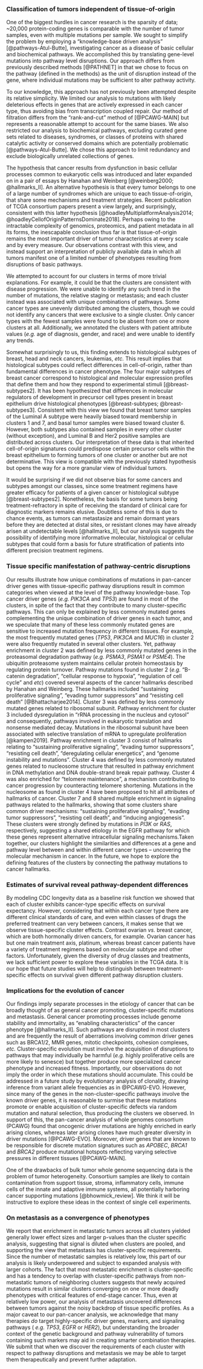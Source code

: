 ### Classification of tumors independent of tissue-of-origin 

One of the biggest hurdles in cancer research is the sparsity of data; ~20,000
protein-coding genes is comparable with the number of tumor samples, even with
multiple mutations per sample. We sought to simplify the problem by employing a
"knowledge-base driven analysis" [@pathways-Atul-Butte], investigating cancer as
a disease of basic cellular and biochemical pathways. We accomplished this by
translating gene-level mutations into pathway level disruptions. Our approach
differs from previously described methods [@PATHNET] in that we chose to focus
on the pathway (defined in the methods) as the unit of disruption instead of the
gene, where individual mutations may be sufficient to alter pathway activity.

To our knowledge, this approach has not previously been attempted despite its
relative simplicity. We limited our analysis to mutations with likely
deleterious effects in genes that are actively expressed in each cancer type,
thus avoiding bias from transcription coupled repair. Our method of filtration
differs from the "rank-and-cut" method of [@PCAWG-MAIN] but represents a
reasonable attempt to account for the same biases. We also restricted our
analysis to biochemical pathways, excluding curated gene sets related to
diseases, syndromes, or classes of proteins with shared catalytic activity or
conserved domains which are potentially problematic [@pathways-Atul-Butte]. We
chose this approach to limit redundancy and exclude biologically unrelated
collections of genes.

The hypothesis that cancer results from dysfunction in basic cellular processes
common to eukaryotic cells was introduced and later expanded on in a pair of
essays by Hanahan and Weinberg [@weinberg2000;
@hallmarks_II]. An alternative hypothesis is that every tumor belongs to one of
a large number of syndromes which are unique to each tissue-of-origin, that
share some mechanisms and treatment strategies. Recent publication of TCGA
consortium papers present a view largely, and surprisingly, consistent with this
latter hypothesis [@hoadleyMultiplatformAnalysis2014;
@hoadleyCellofOriginPatternsDominate2018]. Perhaps owing to the intractable
complexity of genomics, proteomics, and patient metadata in all its forms, the
inescapable conclusion thus far is that tissue-of-origin remains the most
important driver of tumor characteristics at every scale and by every measure.
Our observations contrast with this view, and instead support an interpretation
of publicly available data in which all tumors manifest one of a limited number
of phenotypes resulting from disruptions of basic pathways.

We attempted to account for our clusters in terms of more trivial explanations.
For example, it could be that the clusters are consistent with disease
progression. We were unable to identify any such trend in the number of
mutations, the relative staging or metastasis; and each cluster instead was
associated with unique combinations of pathways. Some cancer types are unevenly
distributed among the clusters, though we could not identify any cancers that
were exclusive to a single cluster. Only cancer types with the fewest samples
were found to be absent from one or more clusters at all. Additionally, we annotated 
the clusters with patient attribute values (_e.g._ age of diagnosis, gender, and race) 
and were unable to identify any trends.

Somewhat surprisingly to us, this finding extends to histological subtypes of
breast, head and neck cancers, leukemias, _etc._ This result implies that
histological subtypes could reflect differences in cell-of-origin, rather than
fundamental differences in cancer phenotype. The four major subtypes of breast
cancer correspond to histological and molecular expression profiles that define
them and how they respond to experimental stimuli [@breast-subtypes2]. It has
been hypothesized that differences in molecular regulators of development in
precursor cell types present in breast epithelium drive histological phenotypes
[@breast-subtypes; @breast-subtypes3]. Consistent with this view we found that
breast tumor samples of the Luminal A subtype were heavily biased toward
membership in clusters 1 and 7, and basal tumor samples were biased toward
cluster 6. However, both subtypes also contained samples in every other cluster
(without exception), and Luminal B and Her2 positive samples are distributed
across clusters. Our interpretation of these data is that inherited
cell-of-origin signatures could predispose certain precursor cells within the
breast epithelium to forming tumors of one cluster or another but are not
determinative. This view is compatible with the previously stated hypothesis but
opens the way for a more granular view of individual tumors.

It would be surprising if we did not observe bias for some cancers and
subtypes amongst our classes, since some treatment regimens have greater
efficacy for patients of a given cancer or histological subtype
[@breast-subtypes2]. Nonetheless, the basis for some tumors being
treatment-refractory in spite of receiving the standard of clinical care for
diagnostic markers remains elusive. Doubtless some of this is due to chance
events, as tumors can metastasize and remain dormant years before they are
detected at distal sites, or resistant clones may have already arisen at
undetectable levels [@hallmarks_II], but our analysis suggests the possibility
of identifying more informative molecular, histological or cellular subtypes
that could form a basis for future stratification of patients into different
precision treatment regimens.

### Tissue specific manifestation of pathway-centric disruptions

Our results illustrate how unique combinations of mutations in pan-cancer driver
genes with tissue-specific pathway disruptions result in common categories when
viewed at the level of the pathway knowledge-base. Top cancer driver genes
(_e.g. PIK3CA_ and _TP53_) are found in most of the clusters, in spite of the
fact that they contribute to many cluster-specific pathways. This can only be
explained by less commonly mutated genes complementing the unique combination of driver
genes in each tumor, and we speculate that many of these less commonly mutated genes are
sensitive to increased mutation frequency in different tissues. For example, the most 
frequently mutated genes (_TP53_, _PIK3CA_ and _MUC16_) in cluster 2 were also frequently 
mutated in several other clusters. Yet, pathway enrichment in cluster 2 was defined 
by less commonly mutated genes in the proteasomal degradation pathway (_e.g. PSMA3_, 
_PSMA1_ or _PSME4_). The ubiquitin proteasome system maintains cellular protein 
homeostasis by regulating protein turnover. Pathway mutations found in cluster 2 
(_e.g._ “B-catenin degradation”, “cellular response to hypoxia”, “regulation of cell cycle” 
and _etc_) covered several aspects of the cancer hallmarks described by Hanahan 
and Weinberg. These hallmarks included “sustaining proliferative signaling”, “evading 
tumor suppressors” and “resisting cell death” [@Bhattacharjee2014]. Cluster 
3 was defined by less commonly mutated genes related to ribosomal subunit. Pathway 
enrichment for cluster 3 included dysregulation in “rRNA processing in the nucleus 
and cytosol” and consequently, pathways involved in eukaryotic translation and 
nonsense mediated decay. Mutations in the ribosomal subunit have been associated 
with selective translation of mRNA to upregulate proliferation [@kampen2019]. 
Pathway enrichment in cluster 3 consist of hallmarks relating to “sustaining proliferative 
signaling”, “evading tumor suppressors”, “resisting cell death”, “deregulating 
cellular energetics”, and “genome instability and mutations”. Cluster 4 was defined 
by less commonly mutated genes related to nucleosome structure that resulted in 
pathway enrichment in DNA methylation and DNA double-strand break repair pathway. 
Cluster 4 was also enriched for “telomere maintenance”, a mechanism contributing to 
cancer progression by counteracting telomere shortening. Mutations in the 
nucleosome as found in cluster 4 have been proposed to hit all attributes of hallmarks of cancer. Cluster 
7 and 8 shared multiple enrichment in signaling pathways related to the hallmarks, 
showing that some clusters share common driver mechanisms: 
“sustaining proliferative signaling”, “evading tumor suppressors”, “resisting cell 
death”, and “inducing angiogenesis”. These clusters were strongly defined by 
mutations in _PI3K_ or _RAS_, respectively, suggesting a shared etiology in the EGFR 
pathway for which these genes represent alternative intracellular signaling mechanisms.Taken together, our clusters highlight 
the similarities and differences at a gene and pathway level between and within 
different cancer types – uncovering the molecular mechanism in cancer. In the future,
we hope to explore the defining features of the clusters by connecting the pathway 
mutations to cancer hallmarks.


### Estimates of survival reveal pathway-dependent differences 

By modeling CDC longevity data as a baseline risk function we showed that each
of cluster exhibits cancer-type specific effects on survival expectancy.
However, considering that within each cancer type there are different clinical
standards of care, and even within classes of drugs the preferred treatment can
very between cancers, it makes sense that we observe tissue-specific cluster
effects. Contrast ovarian _vs._ breast cancer, which are both hormonally driven
cancers, for example. Ovarian cancer has but one main treatment axis, platinum,
whereas breast cancer patients have a variety of treatment regimens based on
molecular subtype and other factors. Unfortunately, given the diversity of drug
classes and treatments, we lack sufficient power to explore these variables in
the TCGA data. It is our hope that future studies will help to distinguish
between treatment-specific effects on survival given different pathway
disruption clusters.

### Implications for the evolution of cancer 

Our findings imply separate processes in the etiology of cancer
that can be broadly thought of as general cancer promoting, cluster-specific
mutations and metastasis. General cancer promoting processes include genome
stability and immortality, as "enabling characteristics" of the cancer phenotype
[@hallmarks_II]. Such pathways are disrupted in most clusters and are frequently
the result of aberrations involving common driver genes such as BRCA1/2, MMR
genes, mitotic checkpoints, cohesion complexes, _etc._ Cluster-specific
evolution must involve the acquisition of disruptions to pathways that may
individually be harmful (_e.g._ highly proliferative cells are more likely to
senesce) but together produce more specialized cancer phenotype and increased
fitness. Importantly, our observations do not imply the order in which these
mutations should accumulate. This could be addressed in a future study by
evolutionary analysis of clonality, drawing inference from variant allele
frequencies as in @PCAWG-EVO. However, since many of the genes in the
non-cluster-specific pathways involve the known driver genes, it is reasonable
to surmise that these mutations promote or enable acquisition of
cluster-specific defects via random mutation and natural selection, thus
producing the clusters we observed. In support of this, the pan-cancer analysis
of whole genomes consortium (PCAWG) found that oncogenic driver mutations are
highly enriched in early arising clones, whereas later arising clones have much
greater diversity in driver mutations [@PCAWG-EVO]. Moreover, driver genes that
are known to be responsible for discrete mutation signatures such as _APOBEC_,
_BRCA1_ and _BRCA2_ produce mutational hotspots reflecting varying selective
pressures in different tissues [@PCAWG-MAIN].

One of the drawbacks of bulk tumor whole genome sequencing data is the problem
of tumor heterogeneity. Consortium samples are likely to contain contamination
from support tissue, stroma, inflammatory cells, immune cells of the innate and
adaptive immune systems, all potentially harboring cancer supporting mutations
[@bhowmick_review]. We think it will be instructive to explore these ideas in
the context of single cell experiments.

### On metastasis as a convergence of phenotypes 

We report that enrichment in metastatic tumors across all clusters yielded
generally lower effect sizes and larger p-values than the cluster specific
analysis, suggesting that signal is diluted when clusters are pooled, and
supporting the view that metastasis has cluster-specific requirements. Since the
number of metastatic samples is relatively low, this part of our analysis is
likely underpowered and subject to expanded analysis with larger cohorts. The
fact that most metastatic enrichment is cluster-specific and has a tendency to
overlap with cluster-specific pathways from non-metastatic tumors of neighboring
clusters suggests that newly acquired mutations result in similar clusters
converging on one or more deadly phenotypes with critical features of end-stage
cancer. Thus, even at relatively low power, our analysis of metastasis uncovered
differences between tumors against the noisy backdrop of tissue specific
profiles. As a major caveat to our pan-cancer analysis, we acknowledge that many
therapies _do_ target highly-specific driver genes, markers, and signaling
pathways ( _e.g. TP53_, _EGFR_ or _HER2_), but understanding the broader context of
the genetic background and pathway vulnerability of tumors containing such
markers may aid in creating smarter combination therapies. We submit that when
we discover the requirements of each cluster with respect to pathway disruptions
and metastasis we may be able to target them therapeutically and prevent further
adaptation.